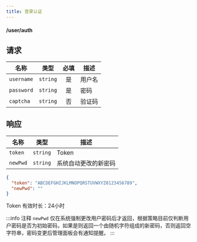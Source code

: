 ```yaml
---
title: 登录认证
---
```


#### <POST>/user/auth</POST>

## 请求

<APITable>

| 名称 | 类型 | 必填 | 描述 |
| --- | :-: | :-: | --- |
| `username` | `string` | 是 | 用户名 |
| `password` | `string` | 是 | 密码 |
| `captcha` | `string` | 否 | 验证码 |

</APITable>

## 响应

<APITable>

| 名称 | 类型 | 描述 |
| --- | :-: | --- |
| `token` | `string` | Token |
| `newPwd` | `string` | 系统自动更改的新密码 |

</APITable>

```json title="示例"
{
  "token": "ABCDEFGHIJKLMNOPQRSTUVWXYZ0123456789",
  "newPwd": ""
}
```

Token 有效时长：24小时

:::info 注释
`newPwd` 仅在系统强制更改用户密码后才返回，根据策略目前仅判断用户密码是否为初始密码，如果是则返回一个由随机字符组成的新密码，否则返回空字符串，密码变更后管理面板会有通知提醒。
:::
